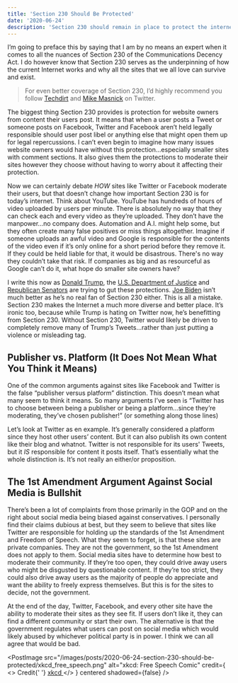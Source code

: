 ```yaml
---
title: 'Section 230 Should Be Protected'
date: '2020-06-24'
description: 'Section 230 should remain in place to protect the internet'
---
```


I’m going to preface this by saying that I am by no means an expert when it comes to all the nuances of Section 230 of the Communications Decency Act. I do however know that Section 230 serves as the underpinning of how the current Internet works and why all the sites that we all love can survive and exist.

> For even better coverage of Section 230, I’d highly recommend you follow [Techdirt](https://www.techdirt.com) and [Mike Masnick](https://twitter.com/mmasnick) on Twitter.

The biggest thing Section 230 provides is protection for website owners from content their users post. It means that when a user posts a Tweet or someone posts on Facebook, Twitter and Facebook aren’t held legally responsible should user post libel or anything else that might open them up for legal repercussions. I can’t even begin to imagine how many issues website owners would have without this protection...especially smaller sites with comment sections. It also gives them the protections to moderate their sites however they choose without having to worry about it affecting their protection.

Now we can certainly debate _HOW_ sites like Twitter or Facebook moderate their users, but that doesn’t change how important Section 230 is for today’s internet. Think about YouTube. YouTube has hundreds of hours of video uploaded by users per minute. There is absolutely no way that they can check each and every video as they’re uploaded. They don’t have the manpower...no company does. Automation and A.I. might help some, but they often create many false positives or miss things altogether. Imagine if someone uploads an awful video and Google is responsible for the contents of the video even if it’s only online for a short period before they remove it. If they could be held liable for that, it would be disastrous. There's no way they couldn’t take that risk. If companies as big and as resourceful as Google can’t do it, what hope do smaller site owners have?

I write this now as [Donald Trump](https://www.techdirt.com/articles/20200528/01321044592/two-things-to-understand-about-trumps-executive-order-social-media-1-distraction-2-legally-meaningless.shtml), the [U.S. Department of Justice](https://www.techdirt.com/articles/20200617/13341644736/justice-department-releases-own-preposterous-recommendations-updating-section-230.shtml) and [Republican Senators](https://www.techdirt.com/articles/20200617/09243044732/senator-hawleys-section-230-reform-even-dumber-than-we-expected-would-launch-ton-vexatious-lawsuits.shtml) are trying to gut these protections. [Joe Biden](https://www.techdirt.com/articles/20200531/01363144611/joe-biden-wastes-huge-opportunity-to-support-free-speech-still-wants-to-revoke-section-230.shtml) isn’t much better as he’s no real fan of Section 230 either. This is all a mistake. Section 230 makes the Internet a much more diverse and better place. It’s ironic too, because while Trump is hating on Twitter now, he’s benefitting from Section 230. Without Section 230, Twitter would likely be driven to completely remove many of Trump’s Tweets...rather than just putting a violence or misleading tag.

## Publisher vs. Platform (It Does Not Mean What You Think it Means)

One of the common arguments against sites like Facebook and Twitter is the false “publisher versus platform” distinction. This doesn’t mean what many seem to think it means. So many arguments I’ve seen is “Twitter has to choose between being a publisher or being a platform...since they’re moderating, they’ve chosen publisher!” (or something along those lines)

Let’s look at Twitter as en example. It’s generally considered a platform since they host other users’ content. But it can also publish its own content like their blog and whatnot. Twitter is not responsible for its users' Tweets, but it _IS_ responsible for content it posts itself. That’s essentially what the whole distinction is. It’s not really an either/or proposition.

## The 1st Amendment Argument Against Social Media is Bullshit

There’s been a lot of complaints from those primarily in the GOP and on the right about social media being biased against conservatives. I personally find their claims dubious at best, but they seem to believe that sites like Twitter are responsible for holding up the standards of the 1st Amendment and Freedom of Speech. What they seem to forget, is that these sites are private companies. They are not the government, so the 1st Amendment does not apply to them. Social media sites have to determine how best to moderate their community. If they’re too open, they could drive away users who might be disgusted by questionable content. If they’re too strict, they could also drive away users as the majority of people do appreciate and want the ability to freely express themselves. But this is for the sites to decide, not the government.

At the end of the day, Twitter, Facebook, and every other site have the ability to moderate their sites as they see fit. If users don’t like it, they can find a different community or start their own. The alternative is that the government regulates what users can post on social media which would likely abused by whichever political party is in power. I think we can all agree that would be bad.

<PostImage
    src="/images/posts/2020-06-24-section-230-should-be-protected/xkcd_free_speech.png"
    alt="xkcd: Free Speech Comic"
    credit={
        <>
            Credit{' '}
            <a href="https://xkcd.com/1357/" title="xkcd: Free Speech Comic">
                xkcd
            </a>
        </>
    }
    centered
    shadowed={false}
/>
